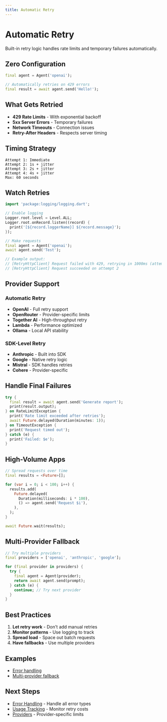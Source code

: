 ```yaml
---
title: Automatic Retry
---
```


# Automatic Retry

Built-in retry logic handles rate limits and temporary failures automatically.

## Zero Configuration

```dart
final agent = Agent('openai');

// Automatically retries on 429 errors
final result = await agent.send('Hello!');
```

## What Gets Retried

- **429 Rate Limits** - With exponential backoff
- **5xx Server Errors** - Temporary failures
- **Network Timeouts** - Connection issues
- **Retry-After Headers** - Respects server timing

## Timing Strategy

```
Attempt 1: Immediate
Attempt 2: 1s + jitter
Attempt 3: 2s + jitter  
Attempt 4: 4s + jitter
Max: 60 seconds
```

## Watch Retries

```dart
import 'package:logging/logging.dart';

// Enable logging
Logger.root.level = Level.ALL;
Logger.root.onRecord.listen((record) {
  print('[${record.loggerName}] ${record.message}');
});

// Make requests
final agent = Agent('openai');
await agent.send('Test');

// Example output:
// [RetryHttpClient] Request failed with 429, retrying in 1000ms (attempt 1/3)
// [RetryHttpClient] Request succeeded on attempt 2
```

## Provider Support

### Automatic Retry
- **OpenAI** - Full retry support
- **OpenRouter** - Provider-specific limits
- **Together AI** - High-throughput retry
- **Lambda** - Performance optimized
- **Ollama** - Local API stability

### SDK-Level Retry
- **Anthropic** - Built into SDK
- **Google** - Native retry logic
- **Mistral** - SDK handles retries
- **Cohere** - Provider-specific

## Handle Final Failures

```dart
try {
  final result = await agent.send('Generate report');
  print(result.output);
} on RateLimitException {
  print('Rate limit exceeded after retries');
  await Future.delayed(Duration(minutes: 1));
} on TimeoutException {
  print('Request timed out');
} catch (e) {
  print('Failed: $e');
}
```

## High-Volume Apps

```dart
// Spread requests over time
final results = <Future>[];

for (var i = 0; i < 100; i++) {
  results.add(
    Future.delayed(
      Duration(milliseconds: i * 100),
      () => agent.send('Request $i'),
    ),
  );
}

await Future.wait(results);
```

## Multi-Provider Fallback

```dart
// Try multiple providers
final providers = ['openai', 'anthropic', 'google'];

for (final provider in providers) {
  try {
    final agent = Agent(provider);
    return await agent.send(prompt);
  } catch (e) {
    continue; // Try next provider
  }
}
```

## Best Practices

1. **Let retry work** - Don't add manual retries
2. **Monitor patterns** - Use logging to track
3. **Spread load** - Space out batch requests
4. **Have fallbacks** - Use multiple providers

## Examples

- [Error handling](https://github.com/csells/darantic_ai/blob/main/packages/dartantic_ai/example/bin/chat.dart)
- [Multi-provider fallback](https://github.com/csells/darantic_ai/blob/main/packages/dartantic_ai/example/bin/multi_provider.dart)

## Next Steps

- [Error Handling](/error-handling) - Handle all error types
- [Usage Tracking](/usage-tracking) - Monitor retry costs
- [Providers](/providers) - Provider-specific limits
